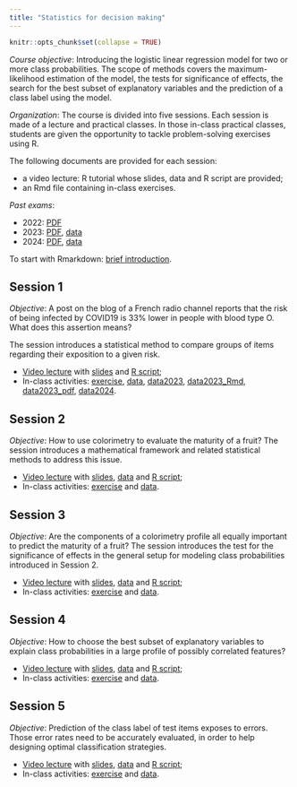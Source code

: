 ```yaml
---
title: "Statistics for decision making"
---
```


```r
knitr::opts_chunk$set(collapse = TRUE)
```

*Course objective*: Introducing the logistic linear regression model for two or more class probabilities. The scope of methods covers the maximum-likelihood estimation of the model, the tests for significance of effects, the search for the best subset of explanatory variables and the prediction of a class label using the model.   

*Organization*: The course is divided into five sessions. Each session is made of a lecture and practical classes. In those in-class practical classes, students are given the opportunity to tackle problem-solving exercises using R.  

The following documents are provided for each session:

* a video lecture: R tutorial whose slides, data and R script are provided;   
* an Rmd file containing in-class exercises.   

*Past exams*: 

* 2022: [PDF](./teaching/pdfs/SADexam2022.pdf)
* 2023: [PDF](./teaching/pdfs/SADexam2023.pdf), [data](./teaching/data/handedness.txt)
* 2024: [PDF](./teaching/pdfs/SADexam2024.pdf), [data](./teaching/data/SAD_conceptions_app.csv)

To start with Rmarkdown: [brief introduction](https://youtu.be/rmBk6ECKdqQ). 

## Session 1

*Objective*: A post on the blog of a French radio channel reports that the risk of being infected by COVID19 is 33% lower in people with blood type O. What does this assertion means?

The session introduces a statistical method to compare groups of items regarding their exposition to a given risk. 

* [Video lecture](https://youtu.be/ybyboAX5TT8) with [slides](./teaching/PDFs/SADslides1.pdf) and [R script](./teaching/scripts/SADsession1.R);   
* In-class activities:  [exercise](./teaching/scripts/SADexercice1.Rmd), [data](./teaching/data/biscuits.txt),  [data2023](./teaching/data/postbac.txt),
[data2023_Rmd](./teaching/scripts/postbac.Rmd),
[data2023_pdf](./teaching/pdfs/SADpostbac.pdf), [data2024](./teaching/data/sdve_sad.txt).

## Session 2

*Objective*: How to use colorimetry to evaluate the maturity of a fruit? The session introduces a mathematical framework and related statistical methods to address this issue. 

* [Video lecture](https://youtu.be/QmINzUDho8Q) with [slides](./teaching/PDFs/SADslides2.pdf), [data](./teaching/data/maturity.txt) and [R script](./teaching/scripts/SADsession2.R);   
* In-class activities:  [exercise](./teaching/Scripts/SADexercice2.Rmd) and [data](./teaching/data/prefparfum.txt).

## Session 3

*Objective*: Are the components of a colorimetry profile all equally important to predict the maturity of a fruit? The session introduces the test for the significance of effects in the general setup for modeling class probabilities introduced in Session 2.

* [Video lecture](https://youtu.be/NiXNpXNtJPQ) with [slides](./teaching/PDFs/SADslides3.pdf), [data](./teaching/data/maturity.txt) and [R script](./teaching/scripts/SADsession3.R);   
* In-class activities:  [exercise](./teaching/Scripts/SADexercice3.Rmd) and [data](./teaching/data/tournesol.txt).

## Session 4

*Objective*: How to choose the best subset of explanatory variables to explain class probabilities in a large profile of possibly correlated features?

* [Video lecture](https://youtu.be/XyxlSRnl4kI) with [slides](./teaching/PDFs/SADslides4.pdf), [data](./teaching/data/maturity.txt) and [R script](./teaching/scripts/SADsession4.R);   
* In-class activities:  [exercise](./teaching/Scripts/SADexercice4.Rmd) and [data](./teaching/data/methionine.txt).

## Session 5

*Objective*: Prediction of the class label of test items exposes to errors. Those error rates need to be accurately evaluated, in order to help designing optimal classification strategies.   

* [Video lecture](https://youtu.be/agt2WHQ4Hn8) with [slides](./teaching/PDFs/SADslides5.pdf), [data](./teaching/data/maturity.txt) and [R script](./teaching/scripts/SADsession5.R);   
* In-class activities: [exercise](./teaching/Scripts/SADexercice5.Rmd) and [data](./teaching/data/SADcoffee.txt).

